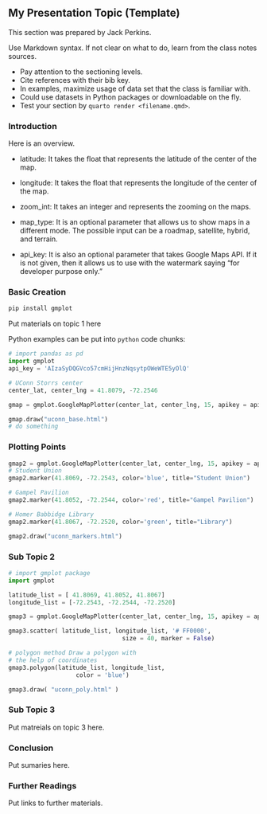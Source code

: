 ## My Presentation Topic (Template)

This section was prepared by Jack Perkins.

Use Markdown syntax. If not clear on what to do, learn from the class
notes sources.

+ Pay attention to the sectioning levels.
+ Cite references with their bib key.
+ In examples, maximize usage of data set that the class is familiar with.
+ Could use datasets in Python packages or downloadable on the fly.
+ Test your section by `quarto render <filename.qmd>`.


### Introduction

Here is an overview.


- latitude: It takes the float that represents the latitude of the center of the map.

- longitude: It takes the float that represents the longitude of the center of the map.

- zoom_int: It takes an integer and represents the zooming on the maps.

- map_type: It is an optional parameter that allows us to show maps in a different mode. The possible input can be a roadmap, satellite, hybrid, and terrain.

- api_key: It is also an optional parameter that takes Google Maps API. If it is not given, then it allows us to use with the watermark saying "for developer purpose only."

### Basic Creation

```python
pip install gmplot
```

Put materials on topic 1 here

Python examples can be put into `python` code chunks:

```python
# import pandas as pd
import gmplot
api_key = 'AIzaSyDQGVco57cmHijHnzNqsytpOWeWTE5yOlQ'

# UConn Storrs center
center_lat, center_lng = 41.8079, -72.2546

gmap = gmplot.GoogleMapPlotter(center_lat, center_lng, 15, apikey = api_key)

gmap.draw("uconn_base.html")
# do something
```

### Plotting Points

```python
gmap2 = gmplot.GoogleMapPlotter(center_lat, center_lng, 15, apikey = api_key)
# Student Union
gmap2.marker(41.8069, -72.2543, color='blue', title="Student Union")

# Gampel Pavilion
gmap2.marker(41.8052, -72.2544, color='red', title="Gampel Pavilion")

# Homer Babbidge Library
gmap2.marker(41.8067, -72.2520, color='green', title="Library")

gmap2.draw("uconn_markers.html")
```

### Sub Topic 2

```python
# import gmplot package
import gmplot

latitude_list = [ 41.8069, 41.8052, 41.8067]
longitude_list = [-72.2543, -72.2544, -72.2520]

gmap3 = gmplot.GoogleMapPlotter(center_lat, center_lng, 15, apikey = api_key)

gmap3.scatter( latitude_list, longitude_list, '# FF0000',
                                size = 40, marker = False)

# polygon method Draw a polygon with
# the help of coordinates
gmap3.polygon(latitude_list, longitude_list,
                   color = 'blue')

gmap3.draw( "uconn_poly.html" )

```

### Sub Topic 3

Put matreials on topic 3 here.


### Conclusion

Put sumaries here.

### Further Readings

Put links to further materials.
